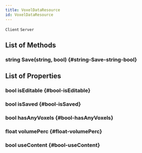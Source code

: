 ```yaml
---
title: VoxelDataResource
id: VoxelDataResource
---
```

`Client`
`Server`

## List of Methods

### string Save(string, bool) {#string-Save-string-bool}

## List of Properties

### bool isEditable {#bool-isEditable}

### bool isSaved {#bool-isSaved}

### bool hasAnyVoxels {#bool-hasAnyVoxels}

### float volumePerc {#float-volumePerc}

### bool useContent {#bool-useContent}

